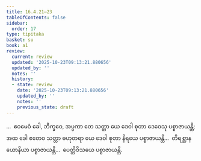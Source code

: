 ```yaml
---
title: 16.4.21–23
tableOfContents: false
sidebar:
  order: 17
type: tipitaka
basket: su
book: a1
review:
  current: review
  updated: '2025-10-23T09:13:21.880656'
  updated_by: ''
  notes: ''
  history:
  - state: review
    date: '2025-10-23T09:13:21.880656'
    updated_by: ''
    notes: ''
    previous_state: draft
---
```



<ReviewStatus review={frontmatter.review} showDetails={true} />

<HypothesisAnnotation frontmatter={frontmatter} />

<DynamicBreadcrumb />

<Division number="342–344" book="a1" e="ch" v="15">

<Paragraph number="429" book="a1">
…  ဧဝမေဝံ ခေါ, ဘိက္ခဝေ, အပ္ပကာ တေ သတ္တာ ယေ ဒေဝါ စုတာ ဒေဝေသု ပစ္စာဇာယန္တိ; အထ ခေါ ဧတေဝ သတ္တာ ဗဟုတရာ ယေ ဒေဝါ စုတာ နိရယေ ပစ္စာဇာယန္တိ…  တိရစ္ဆာနယောနိယာ ပစ္စာဇာယန္တိ…  ပေတ္တိဝိသယေ ပစ္စာဇာယန္တိ.
</Paragraph>
</Division>